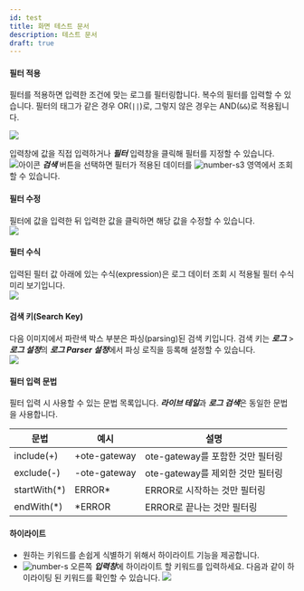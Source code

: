 ```yaml
---
id: test
title: 화면 테스트 문서
description: 테스트 문서 
draft: true
---
```


#### 필터 적용  

필터를 적용하면 입력한 조건에 맞는 로그를 필터링합니다. 복수의 필터를 입력할 수 있습니다. 필터의 태그가 같은 경우 OR(`||`)로, 그렇지 않은 경우는 AND(`&&`)로 적용됩니다. 

![](https://img.whatap.io/media/images/livetail_003_filter.png)

입력창에 값을 직접 입력하거나 ***필터*** 입력창을 클릭해 필터를 지정할 수 있습니다. ![아이콘](/img/ic-search-on-press.svg) ***검색*** 버튼을 선택하면 필터가 적용된 데이터를 ![number-s3](/img/number-03.png) 영역에서 조회할 수 있습니다.

#### 필터 수정

필터에 값을 입력한 뒤 입력한 값을 클릭하면 해당 값을 수정할 수 있습니다.  
![](https://img.whatap.io/media/images/livetail_005_filter_input.png)

#### 필터 수식

입력된 필터 값 아래에 있는 수식(expression)은 로그 데이터 조회 시 적용될 필터 수식 미리 보기입니다.  
![](https://img.whatap.io/media/images/livetail_006_filter_expression.png)

#### 검색 키(Search Key)

다음 이미지에서 파란색 박스 부분은 파싱(parsing)된 검색 키입니다. 검색 키는 ***로그*** > ***로그 설정***의 ***로그 Parser 설정***에서 파싱 로직을 등록해 설정할 수 있습니다.  
![](https://img.whatap.io/media/images/livetail_007_parsed_key.png)

#### 필터 입력 문법

필터 입력 시 사용할 수 있는 문법 목록입니다. ***라이브 테일***과 ***로그 검색***은 동일한 문법을 사용합니다.

|문법|예시|설명|
|----|----|----|
|include(+)|+ote-gateway|ote-gateway를 포함한 것만 필터링|
|exclude(-)|-ote-gateway|ote-gateway를 제외한 것만 필터링|
|startWith(*)|ERROR*|ERROR로 시작하는 것만 필터링|
|endWith(*)|*ERROR|ERROR로 끝나는 것만 필터링|

#### 하이라이트

* 원하는 키워드를 손쉽게 식별하기 위해서 하이라이트 기능을 제공합니다. 
* ![number-s](/img/number-02.png) 오른쪽 ***입력창***에 하이라이트 할 키워드를 입력하세요. 다음과 같이 하이라이팅 된 키워드를 확인할 수 있습니다.
![](https://img.whatap.io/media/images/logsearch_012_highlight.png)